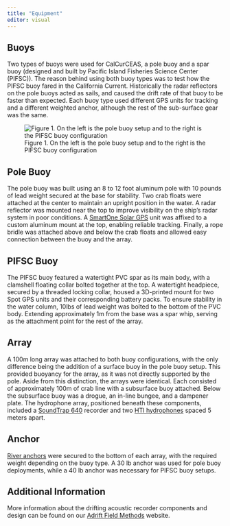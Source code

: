 ```yaml
---
title: "Equipment"
editor: visual
---
```


## Buoys

Two types of buoys were used for CalCurCEAS, a pole buoy and a spar buoy (designed and built by Pacific Island Fisheries Science Center (PIFSC)). The reason behind using both buoy types was to test how the PIFSC buoy fared in the California Current. Historically the radar reflectors on the pole buoys acted as sails, and caused the drift rate of that buoy to be faster than expected. Each buoy type used different GPS units for tracking and a different weighted anchor, although the rest of the sub-surface gear was the same.

![Figure 1. On the left is the pole buoy setup and to the right is the PIFSC buoy configuration](images/Pole_PIFSC_buoy_diagram.jpg){fig-align="center"}

## Pole Buoy

The pole buoy was built using an 8 to 12 foot aluminum pole with 10 pounds of lead weight secured at the base for stability. Two crab floats were attached at the center to maintain an upright position in the water. A radar reflector was mounted near the top to improve visibility on the ship's radar system in poor conditions. A [SmartOne Solar GPS](https://www.lonestartracking.com/tracking-devices/smartone-solar-satellite-based-solar-powered-iot-asset-tracker-device/?srsltid=AfmBOopZkzLYCHWgZznwq4ADMguXEVZa-eZM0coR_r64zuEgYnk8AxhX) unit was affixed to a custom aluminum mount at the top, enabling reliable tracking. Finally, a rope bridle was attached above and below the crab floats and allowed easy connection between the buoy and the array.

## PIFSC Buoy

The PIFSC buoy featured a watertight PVC spar as its main body, with a clamshell floating collar bolted together at the top. A watertight headpiece, secured by a threaded locking collar, housed a 3D-printed mount for two Spot GPS units and their corresponding battery packs. To ensure stability in the water column, 10lbs of lead weight was bolted to the bottom of the PVC body. Extending approximately 1m from the base was a spar whip, serving as the attachment point for the rest of the array.

## Array

A 100m long array was attached to both buoy configurations, with the only difference being the addition of a surface buoy in the pole buoy setup. This provided buoyancy for the array, as it was not directly supported by the pole. Aside from this distinction, the arrays were identical. Each consisted of approximately 100m of crab line with a subsurface buoy attached. Below the subsurface buoy was a drogue, an in-line bungee, and a dampener plate. The hydrophone array, positioned beneath these components, included a [SoundTrap 640](https://www.oceaninstruments.co.nz/product/st640/) recorder and two [HTI hydrophones](https://www.hightechincusa.com/products/hydrophones/https://www.hightechincusa.com/products/hydrophones/) spaced 5 meters apart.

## Anchor

[River anchors](https://www.cabelas.com/shop/en/bass-pro-shops-river-anchor?ds_e=GOOGLE&ds_c=Cabelas%7CShopping%7CPMax%7CProprietary%7CGeneral%7CNAud%7CGoogle%7CNMT&gad_source=1&gclid=Cj0KCQjwkN--BhDkARIsAD_mnIr1-yHk4tzY2vuJiaR2WV44mgcNn8FP_tggNRNOiRazzmO7YGhygyQaAj0HEALw_wcB&gclsrc=aw.ds) were secured to the bottom of each array, with the required weight depending on the buoy type. A 30 lb anchor was used for pole buoy deployments, while a 40 lb anchor was necessary for PIFSC buoy setups.

## Additional Information

More information about the drifting acoustic recorder components and design can be found on our [Adrift Field Methods](https://sael-swfsc.github.io/adrift-field-methods/) website.
